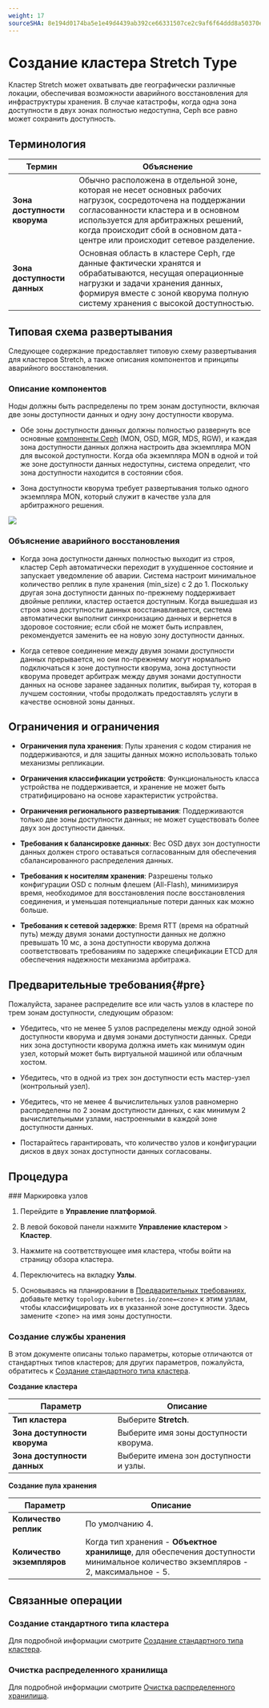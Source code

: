 ```yaml
---
weight: 17
sourceSHA: 8e194d0174ba5e1e49d4439ab392ce66331507ce2c9af6f64ddd8a50370e5cbd
---
```


# Создание кластера Stretch Type

Кластер Stretch может охватывать две географически различные локации, обеспечивая возможности аварийного восстановления для инфраструктуры хранения. В случае катастрофы, когда одна зона доступности в двух зонах полностью недоступна, Ceph все равно может сохранить доступность.

## Терминология

| Термин                        | Объяснение                                                                                                                                                                                                                                        |
| ----------------------------- | -------------------------------------------------------------------------------------------------------------------------------------------------------------------------------------------------------------------------------------------------- |
| **Зона доступности кворума**  | Обычно расположена в отдельной зоне, которая не несет основных рабочих нагрузок, сосредоточена на поддержании согласованности кластера и в основном используется для арбитражных решений, когда происходит сбой в основном дата-центре или происходит сетевое разделение. |
| **Зона доступности данных**   | Основная область в кластере Ceph, где данные фактически хранятся и обрабатываются, несущая операционные нагрузки и задачи хранения данных, формируя вместе с зоной кворума полную систему хранения с высокой доступностью.                             |

## Типовая схема развертывания

Следующее содержание предоставляет типовую схему развертывания для кластеров Stretch, а также описания компонентов и принципы аварийного восстановления.

### Описание компонентов

Ноды должны быть распределены по трем зонам доступности, включая две зоны доступности данных и одну зону доступности кворума.

- Обе зоны доступности данных должны полностью развернуть все основные [компоненты Ceph](../concepts/concept.mdx#ceph-module-functions) (MON, OSD, MGR, MDS, RGW), и каждая зона доступности данных должна настроить два экземпляра MON для высокой доступности. Когда оба экземпляра MON в одной и той же зоне доступности данных недоступны, система определит, что зона доступности находится в состоянии сбоя.

- Зона доступности кворума требует развертывания только одного экземпляра MON, который служит в качестве узла для арбитражного решения.

![](../../../../en/storage/storagesystem_ceph/assets/stretch_cluster.png)

### Объяснение аварийного восстановления

- Когда зона доступности данных полностью выходит из строя, кластер Ceph автоматически переходит в ухудшенное состояние и запускает уведомление об аварии. Система настроит минимальное количество реплик в пуле хранения (min\_size) с 2 до 1. Поскольку другая зона доступности данных по-прежнему поддерживает двойные реплики, кластер остается доступным. Когда вышедшая из строя зона доступности данных восстанавливается, система автоматически выполнит синхронизацию данных и вернется в здоровое состояние; если сбой не может быть исправлен, рекомендуется заменить ее на новую зону доступности данных.

- Когда сетевое соединение между двумя зонами доступности данных прерывается, но они по-прежнему могут нормально подключаться к зоне доступности кворума, зона доступности кворума проведет арбитраж между двумя зонами доступности данных на основе заранее заданных политик, выбирая ту, которая в лучшем состоянии, чтобы продолжать предоставлять услуги в качестве основной зоны данных.

## Ограничения и ограничения

- **Ограничения пула хранения**: Пулы хранения с кодом стирания не поддерживаются, и для защиты данных можно использовать только механизмы репликации.

- **Ограничения классификации устройств**: Функциональность класса устройства не поддерживается, и хранение не может быть стратифицировано на основе характеристик устройства.

- **Ограничения регионального развертывания**: Поддерживаются только две зоны доступности данных; не может существовать более двух зон доступности данных.

- **Требования к балансировке данных**: Вес OSD двух зон доступности данных должен строго оставаться согласованным для обеспечения сбалансированного распределения данных.

- **Требования к носителям хранения**: Разрешены только конфигурации OSD с полным флешем (All-Flash), минимизируя время, необходимое для восстановления после восстановления соединения, и уменьшая потенциальные потери данных как можно больше.

- **Требования к сетевой задержке**: Время RTT (время на обратный путь) между двумя зонами доступности данных не должно превышать 10 мс, а зона доступности кворума должна соответствовать требованиям по задержке спецификации ETCD для обеспечения надежности механизма арбитража.

## Предварительные требования\{#pre}

Пожалуйста, заранее распределите все или часть узлов в кластере по трем зонам доступности, следующим образом:

- Убедитесь, что не менее 5 узлов распределены между одной зоной доступности кворума и двумя зонами доступности данных. Среди них зона доступности кворума должна иметь как минимум один узел, который может быть виртуальной машиной или облачным хостом.

- Убедитесь, что в одной из трех зон доступности есть мастер-узел (контрольный узел).

- Убедитесь, что не менее 4 вычислительных узлов равномерно распределены по 2 зонам доступности данных, с как минимум 2 вычислительными узлами, настроенными в каждой зоне доступности данных.

- Постарайтесь гарантировать, что количество узлов и конфигурации дисков в двух зонах доступности данных согласованы.

## Процедура

<Steps>
  ### Маркировка узлов

  1. Перейдите в **Управление платформой**.

  2. В левой боковой панели нажмите **Управление кластером** > **Кластер**.

  3. Нажмите на соответствующее имя кластера, чтобы войти на страницу обзора кластера.

  4. Переключитесь на вкладку **Узлы**.

  5. Основываясь на планировании в [Предварительных требованиях](#pre), добавьте метку `topology.kubernetes.io/zone=<zone>` к этим узлам, чтобы классифицировать их в указанной зоне доступности. Здесь замените \<zone> на имя зоны доступности.

  ### Создание службы хранения

  В этом документе описаны только параметры, которые отличаются от стандартных типов кластеров; для других параметров, пожалуйста, обратитесь к [Создание стандартного типа кластера](./create_service_stand.mdx).

  **Создание кластера**

  | Параметр                     | Описание                                                       |
  | ----------------------------- | ------------------------------------------------------------- |
  | **Тип кластера**              | Выберите **Stretch**.                                         |
  | **Зона доступности кворума** | Выберите имя зоны доступности кворума.                        |
  | **Зона доступности данных**   | Выберите имена зон доступности и узлы.                      |

  **Создание пула хранения**

  | Параметр              | Описание                                                                                                                   |
  | --------------------- | ------------------------------------------------------------------------------------------------------------------------- |
  | **Количество реплик**  | По умолчанию 4.                                                                                                         |
  | **Количество экземпляров** | Когда тип хранения - **Объектное хранилище**, для обеспечения доступности минимальное количество экземпляров - 2, максимальное - 5. |
</Steps>

## Связанные операции

### Создание стандартного типа кластера

Для подробной информации смотрите [Создание стандартного типа кластера](./create_service_stand.mdx).

### Очистка распределенного хранилища

Для подробной информации смотрите [Очистка распределенного хранилища](../how_to/clean_ceph.mdx).
